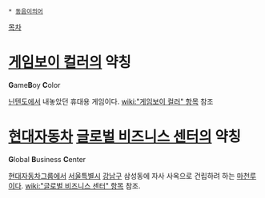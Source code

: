  * [[동음이의어]]

[[목차]]
= [[게임보이 컬러]]의 약칭 =
'''G'''ame'''B'''oy '''C'''olor

[[닌텐도]]에서 내놓았던 휴대용 게임이다. [[wiki:"게임보이 컬러" 항목]] 참조

= [[현대자동차]] [[글로벌 비즈니스 센터]]의 약칭 =
'''G'''lobal '''B'''usiness '''C'''enter

[[현대자동차그룹]]에서 [[서울특별시]] [[강남구]] 삼성동에 자사 사옥으로 건립하려 하는 [[마천루]]이다. [[wiki:"글로벌 비즈니스 센터" 항목]] 참조.
